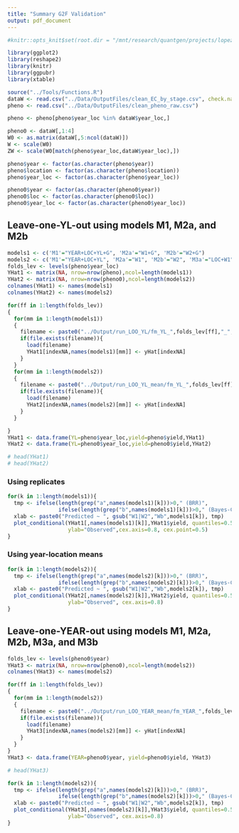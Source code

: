 ```yaml
---
title: "Summary G2F Validation"
output: pdf_document
---
```


```r
#knitr::opts_knit$set(root.dir = "/mnt/research/quantgen/projects/lopezcru/G2F_RESOURCES/Rcode")

library(ggplot2)
library(reshape2)
library(knitr)
library(ggpubr)
library(xtable)

source("../Tools/Functions.R")
dataW <- read.csv("../Data/OutputFiles/clean_EC_by_stage.csv", check.names=F)
pheno <- read.csv("../Data/OutputFiles/clean_pheno_raw.csv")

pheno <- pheno[pheno$year_loc %in% dataW$year_loc,]

pheno0 <- dataW[,1:4]
W0 <- as.matrix(dataW[,5:ncol(dataW)])
W <- scale(W0)
ZW <- scale(W0[match(pheno$year_loc,dataW$year_loc),])

pheno$year <- factor(as.character(pheno$year))
pheno$location <- factor(as.character(pheno$location))
pheno$year_loc <- factor(as.character(pheno$year_loc))

pheno0$year <- factor(as.character(pheno0$year))
pheno0$loc <- factor(as.character(pheno0$loc))
pheno0$year_loc <- factor(as.character(pheno0$year_loc))

```

## Leave-one-YL-out using models M1, M2a, and M2b

```r
models1 <- c('M1'="YEAR+LOC+YL+G", 'M2a'="W1+G", 'M2b'="W2+G")
models2 <- c('M1'="YEAR+LOC+YL", 'M2a'="W1", 'M2b'="W2", 'M3a'="LOC+W1", 'M3b'="LOC+W2")
folds_lev <- levels(pheno$year_loc)
YHat1 <- matrix(NA, nrow=nrow(pheno),ncol=length(models1))
YHat2 <- matrix(NA, nrow=nrow(pheno0),ncol=length(models2))
colnames(YHat1) <- names(models1)
colnames(YHat2) <- names(models2)

for(ff in 1:length(folds_lev))
{
  for(mm in 1:length(models1))
  {
    filename <- paste0("../Output/run_LOO_YL/fm_YL_",folds_lev[ff],"_",names(models1)[mm],".RData")
    if(file.exists(filename)){
      load(filename)
      YHat1[indexNA,names(models1)[mm]] <- yHat[indexNA]
    }
  }
  for(mm in 1:length(models2))
  {
    filename <- paste0("../Output/run_LOO_YL_mean/fm_YL_",folds_lev[ff],"_",names(models2)[mm],".RData")
    if(file.exists(filename)){
      load(filename)
      YHat2[indexNA,names(models2)[mm]] <- yHat[indexNA]
    }
  }

}
YHat1 <- data.frame(YL=pheno$year_loc,yield=pheno$yield,YHat1)
YHat2 <- data.frame(YL=pheno0$year_loc,yield=pheno0$yield,YHat2)

# head(YHat1)
# head(YHat2)
```

### Using replicates
```r
for(k in 1:length(models1)){
  tmp <- ifelse(length(grep("a",names(models1)[k]))>0," (BRR)",
                ifelse(length(grep("b",names(models1)[k]))>0," (Bayes-C)",""))
  xlab <- paste0("Predicted ~ ", gsub("W1|W2","Wb",models1[k]), tmp)
  plot_conditional(YHat1[,names(models1)[k]],YHat1$yield, quantiles=0.5, xlab=xlab,
                   ylab="Observed",cex.axis=0.8, cex.point=0.5)
}

```

### Using year-location means
```r
for(k in 1:length(models2)){
  tmp <- ifelse(length(grep("a",names(models2)[k]))>0," (BRR)",
                ifelse(length(grep("b",names(models2)[k]))>0," (Bayes-C)",""))
  xlab <- paste0("Predicted ~ ", gsub("W1|W2","Wb",models2[k]), tmp)
  plot_conditional(YHat2[,names(models2)[k]],YHat2$yield, quantiles=0.5, xlab=xlab,
                   ylab="Observed", cex.axis=0.8)
}

```

## Leave-one-YEAR-out using models M1, M2a, M2b, M3a, and M3b

```r
folds_lev <- levels(pheno0$year)
YHat3 <- matrix(NA, nrow=nrow(pheno0),ncol=length(models2))
colnames(YHat3) <- names(models2)

for(ff in 1:length(folds_lev))
{
  for(mm in 1:length(models2))
  {
    filename <- paste0("../Output/run_LOO_YEAR_mean/fm_YEAR_",folds_lev[ff],"_",names(models2)[mm],".RData")
    if(file.exists(filename)){
      load(filename)
      YHat3[indexNA,names(models2)[mm]] <- yHat[indexNA]
    }
  }
}
YHat3 <- data.frame(YEAR=pheno0$year, yield=pheno0$yield, YHat3)

# head(YHat3)
```

```r
for(k in 1:length(models2)){
  tmp <- ifelse(length(grep("a",names(models2)[k]))>0," (BRR)",
                ifelse(length(grep("b",names(models2)[k]))>0," (Bayes-C)",""))
  xlab <- paste0("Predicted ~ ", gsub("W1|W2","Wb",models2[k]), tmp)
  plot_conditional(YHat3[,names(models2)[k]],YHat3$yield, quantiles=0.5, xlab=xlab,
                   ylab="Observed", cex.axis=0.8)
}

```
